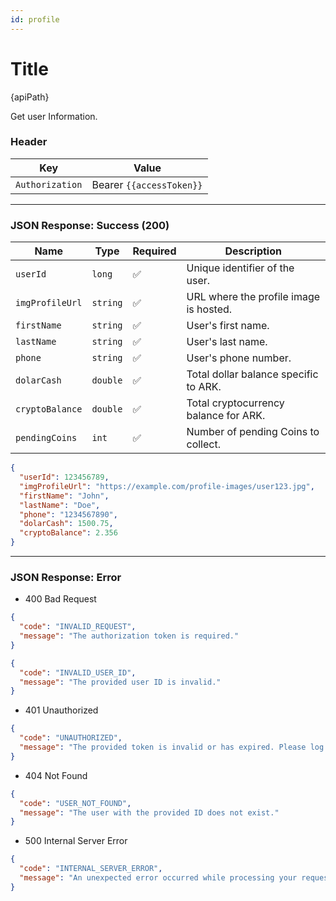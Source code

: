 ```yaml
---
id: profile
---
```







# Title 


<div className="highlight-box">
  <HttpMethodTag method={method} /> {apiPath}
</div>





Get user Information.

### Header

| Key      | Value     |
|-------------|----------|
| `Authorization` | Bearer `{{accessToken}}`|



---

### JSON Response: Success (200)

| Name            | Type     | Required           | Description                                     |
|-----------------|----------|--------------------|-------------------------------------------------|
| `userId`        | `long`   | :white_check_mark: | Unique identifier of the user.                  |
| `imgProfileUrl` | `string` | :white_check_mark: | URL where the profile image is hosted.          |
| `firstName`     | `string` | :white_check_mark: | User's first name.                              |
| `lastName`      | `string` | :white_check_mark: | User's last name.                               |
| `phone`         | `string` | :white_check_mark: | User's phone number.                            |
| `dolarCash`     | `double` | :white_check_mark: | Total dollar balance specific to ARK.           |
| `cryptoBalance` | `double` | :white_check_mark: | Total cryptocurrency balance for ARK.           |
| `pendingCoins`  | `int`    | :white_check_mark: | Number of pending Coins to collect.             |



```JSON
{
  "userId": 123456789,
  "imgProfileUrl": "https://example.com/profile-images/user123.jpg",
  "firstName": "John",
  "lastName": "Doe",
  "phone": "1234567890",
  "dolarCash": 1500.75,
  "cryptoBalance": 2.356
}

```
---
### JSON Response: Error

- 400 Bad Request

```JSON
{
  "code": "INVALID_REQUEST",
  "message": "The authorization token is required."
}

```

```JSON
{
  "code": "INVALID_USER_ID",
  "message": "The provided user ID is invalid."
}

```

- 401 Unauthorized
```JSON
{
  "code": "UNAUTHORIZED",
  "message": "The provided token is invalid or has expired. Please log in again."
}

```
- 404 Not Found
```JSON
{
  "code": "USER_NOT_FOUND",
  "message": "The user with the provided ID does not exist."
}

```
- 500 Internal Server Error
```JSON
{
  "code": "INTERNAL_SERVER_ERROR",
  "message": "An unexpected error occurred while processing your request. Please try again later."
}

```

